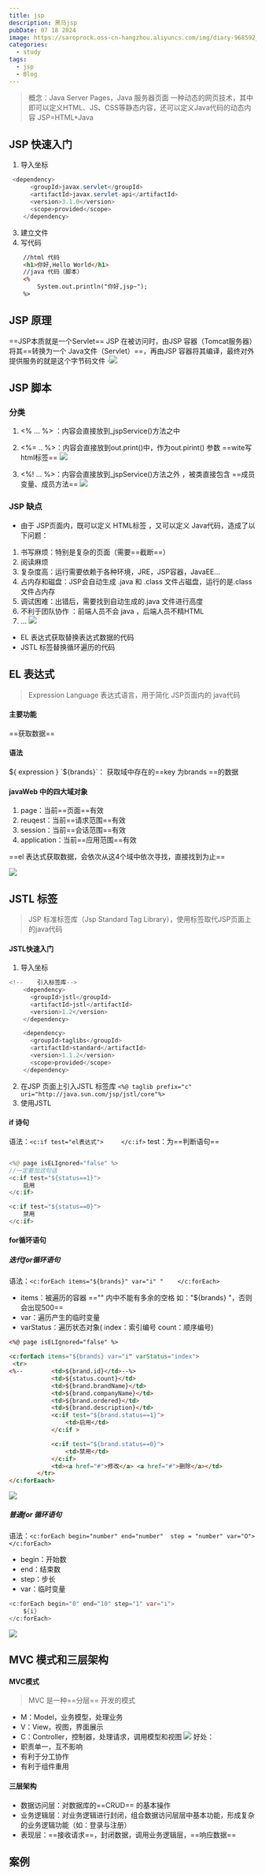 ```yaml
---
title: jsp
description: 黑马jsp
pubDate: 07 18 2024
image: https://saroprock.oss-cn-hangzhou.aliyuncs.com/img/diary-968592_1280.jpg
categories:
  - study
tags:
  - jsp
  - Blog
---
```


> 概念：Java Server Pages，Java 服务器页面
> 一种动态的网页技术，其中即可以定义HTML、JS、CSS等静态内容，还可以定义Java代码的动态内容
> JSP=HTML+Java

## JSP 快速入门

1. 导入坐标
```java
 <dependency>
      <groupId>javax.servlet</groupId>
      <artifactId>javax.servlet-api</artifactId>
      <version>3.1.0</version>
      <scope>provided</scope>
    </dependency>
```
3. 建立文件
4. 写代码
```html
    //html 代码
    <h1>你好,Hello World</h1>
    //java 代码（脚本）
    <%
        System.out.println("你好,jsp~");
    %>
```

## JSP 原理

==JSP本质就是一个Servlet==
JSP 在被访问时，由JSP 容器（Tomcat服务器）将其==转换为一个 Java文件（Servlet）==，再由JSP 容器将其编译，最终对外提供服务的就是这个字节码文件
·![](assets/JSP/file-20240809103014399.png)
## JSP 脚本
### 分类
1. <% ... %> ：内容会直接放到_jspService()方法之中

2. <%= .. %>：内容会直接放到out.print()中，作为out.pirint() 参数 ==wite写html标签==
![](assets/JSP/file-20240809103816256.png)


3. <%! ... %>：内容会直接放到_jspService()方法之外 ，被类直接包含  ==成员变量、成员方法==
![](assets/JSP/file-20240809104013580.png)

### JSP 缺点
- 由于 JSP页面内，既可以定义 HTML标签 ，又可以定义 Java代码，造成了以下问题：
1. 书写麻烦：特别是复杂的页面（需要==截断==）
2. 阅读麻烦
3. 复杂度高：运行需要依赖于各种环境，JRE，JSP容器，JavaEE...
4. 占内存和磁盘：JSP会自动生成 .java 和 .class 文件占磁盘，运行的是.class 文件占内存
5. 调试困难：出错后，需要找到自动生成的.java 文件进行高度
6. 不利于团队协作 ：前端人员不会 java ，后端人员不精HTML
7. ... 
![](assets/JSP/file-20240809142751553.png)
- EL 表达式获取替换表达式数据的代码
- JSTL 标签替换循环遍历的代码 

## EL 表达式

>Expression Language 表达式语言，用于简化 JSP页面内的 java代码

#### 主要功能
==获取数据==

#### 语法
${ expression }
`${brands}`： 获取域中存在的==key 为brands ==的数据

#### javaWeb 中的四大域对象
1. page：当前==页面==有效
2. reuqest：当前==请求范围==有效
3. session：当前==会话范围==有效
4. application：当前==应用范围==有效

==el 表达式获取数据，会依次从这4个域中依次寻找，直接找到为止==

![](assets/JSP/file-20240809145220787.png)
## JSTL 标签
>JSP 标准标签库（Jsp Standard Tag Library），使用标签取代JSP页面上的java代码
#### JSTL快速入门
1. 导入坐标
```java
<!--    引入标签库-->
    <dependency>
      <groupId>jstl</groupId>
      <artifactId>jstl</artifactId>
      <version>1.2</version>
    </dependency>

    <dependency>
      <groupId>taglibs</groupId>
      <artifactId>standard</artifactId>
      <version>1.1.2</version>
      <scope>provided</scope>
    </dependency>
```
2. 在JSP 页面上引入JSTL 标签库
`<%@ taglib prefix="c" uri="http://java.sun.com/jsp/jstl/core"%>`
3. 使用JSTL
#### if 诗句
语法：`<c:if test="el表达式">     </c:if>`
test：为==判断语句==
```java

<%@ page isELIgnored="false" %> 
//一定要加这句话
<c:if test="${status==1}">
    启用
</c:if>

<c:if test="${status==0}">
    禁用
</c:if>
```
#### for循环语句

##### 迭代for循环语句
语法：`<c:forEach items="${brands}" var="i" "    </c:forEach> `
- items：被遍历的容器  =="" 内中不能有多余的空格 如："${brands}   "，否则会出现500==
- var：遍历产生的临时变量
- varStatus：遍历状态对象( index：索引编号  count：顺序编号)
```html
<%@ page isELIgnored="false" %> 

<c:forEach items="${brands} var="i" varStatus="index">
 <tr>
<%--        <td>${brand.id}</td>--%>
            <td>${status.count}</td>
            <td>${brand.brandName}</td>
            <td>${brand.companyName}</td>
            <td>${brand.ordered}</td>
            <td>${brand.description}</td>
            <c:if test="${brand.status==1}">
                <td>启用</td>
            </c:if >

            <c:if test="${brand.status==0}">
                <td>禁用</td>
            </c:if>
            <td><a href="#">修改</a> <a href="#">删除</a></td>
        </tr>
</c:forEaach>
```
![](assets/JSP/file-20240809165002316.png)
##### 普通for 循环语句
语法：`<c:forEach begin="number" end="number"  step = "number" var="O">    </c:forEach>  `
- begin：开始数
- end：结束数
- step：步长
- var：临时变量
```java
<c:forEach begin="0" end="10" step="1" var="i">
	${i}
</c:forEach>
```
![](assets/JSP/file-20240809164946600.png)
## MVC 模式和三层架构 
#### MVC模式
>MVC 是一种==分层== 开发的模式
- M：Model，业务模型，处理业务
- V：View，视图，界面展示
- C：Controller，控制器，处理请求，调用模型和视图
![](assets/JSP/file-20240809170455464.png)
好处：
- 职责单一，互不影响
- 有利于分工协作 
- 有利于组件重用

#### 三层架构
- 数据访问层：对数据库的==CRUD== 的基本操作
- 业务逻辑层：对业务逻辑进行封闭，组合数据访问层层中基本功能，形成复杂的业务逻辑功能（如：登录与注册）
- 表现层：==接收请求==，封闭数据，调用业务逻辑层，==响应数据==
## 案例